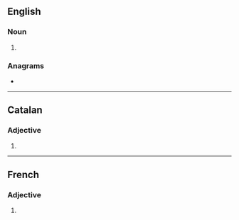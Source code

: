 {{also|Innocents}}
==English==

===Noun===
{{head|en|noun plural form}}

# {{plural of|innocent|lang=en}}

===Anagrams===
* {{anagrams|en|a=ceinnnost|noninsect}}

----

==Catalan==

===Adjective===
{{head|ca|adjective form}}

# {{plural of|innocent|lang=ca}}

----

==French==

===Adjective===
{{head|fr|adjective form}}

# {{masculine plural of|innocent|lang=fr}}